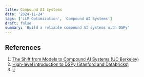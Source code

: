 ```yaml
---
title: Compound AI Systems
date: '2024-11-24'
tags: ['LLM Optimization', 'Compound AI Systems']
draft: false
summary: 'Build a reliable compound AI systems with DSPy'
---
```


## References
1. [The Shift from Models to Compound AI Systems (UC Berkeley)](https://bair.berkeley.edu/blog/2024/02/18/compound-ai-systems/)
2. [High-level introduction to DSPy (Stanford and Databricks)](https://www.youtube.com/watch?v=JEMYuzrKLUw)
3. []